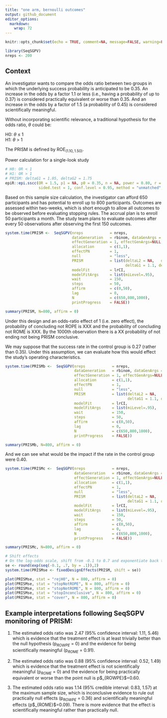 ```yaml
---
title: "one arm, bernoulli outcomes"
output: github_document
editor_options: 
  markdown: 
    wrap: 72
---
```


```r
knitr::opts_chunk$set(echo = TRUE, comment=NA, message=FALSE, warning=FALSE, fig.width = 8, fig.height = 8, fig.align='center', eval=TRUE)
```

```r
library(SeqSGPV)
nreps <- 200
```

## Context

An investigator wants to compare the odds ratio between two groups in
which the underlying success probability is anticipated to be 0.35. An
increase in the odds by a factor 1.1 or less (i.e., having a probability
of up to 0.37) is considered practically equivalent or worse than 0.35.
And an increase in the odds by a factor of 1.5 (a probability of 0.45)
is considered scientifically meaningful.

Without incorporating scientific relevance, a traditional hypothesis for
the odds ratio, $\theta$ could be:

H0: $\theta$ $\le$ 1\
H1: $\theta$ \> 1

The PRISM is defined by ROE$_{(1.10, 1.50)}$.

Power calculation for a single-look study

```r
# H0: OR < 1
# H1: OR > 1
# PRISM: deltaG1 = 1.05, deltaG2 = 1.75
epiR::epi.sscc(OR = 1.5, p1 = NA, p0 = 0.35, n = NA, power = 0.80, r = 1,
               sided.test = 1, conf.level = 0.95, method = "unmatched", fleiss = FALSE)
```

Based on this sample size calculation, the investigator can afford 650
participants and has potential to enroll up to 800 participants.
Outcomes are assessed within two-weeks, which is short enough to allow
all outcomes to be observed before evaluating stopping rules. The
accrual plan is to enroll 50 participants a month. The study team plans
to evaluate outcomes after every 50 observations after observing the
first 150 outcomes.

```r
system.time(PRISM <-  SeqSGPV(nreps            = nreps,
                              dataGeneration   = rbinom, dataGenArgs = list(n=650, size = 1, prob = 0.35),
                              effectGeneration = 1, effectGenArgs=NULL,  effectScale  = "oddsratio",
                              allocation       = c(1,1),
                              effectPN         = 1,
                              null             = "less",
                              PRISM            = list(deltaL2 = NA,   deltaL1 = NA, 
                                                      deltaG1 = 1.1, deltaG2 = 1.5),
                              modelFit         = lrCI,
                              modelFitArgs     = list(miLevel=.95),
                              wait             = 150,
                              steps            = 50,
                              affirm           = c(0,50),
                              lag              = 0,
                              N                = c(650,800,1000),
                              printProgress    = FALSE))
```

```r
summary(PRISM, N=800, affirm = 0)
```

Under this design and an odds-ratio effect of 1 (i.e. zero effect), the
probability of concluding not ROPE is XXX and the probability of
concluding not ROME is XXX. By the 1000th observation there is a XX
probability of not ending not being PRISM conclusive.

We may suppose that the success rate in the control group is 0.27
(rather than 0.35). Under this assumption, we can evaluate how this
would effect the study's operating characteristics.

```r
system.time(PRISMb <-  SeqSGPV(nreps            = nreps,
                               dataGeneration   = rbinom, dataGenArgs = list(n=650, size = 1, prob = 0.27),
                               effectGeneration = 1, effectGenArgs=NULL,  effectScale  = "oddsratio",
                               allocation       = c(1,1),
                               effectPN         = 1,
                               null             = "less",
                               PRISM            = list(deltaL2 = NA,   deltaL1 = NA, 
                                                       deltaG1 = 1.1, deltaG2 = 1.5),
                               modelFit         = lrCI,
                               modelFitArgs     = list(miLevel=.95),
                               wait             = 150,
                               steps            = 50,
                               affirm           = c(0,50),
                               lag              = 0,
                               N                = c(650,800,1000),
                               printProgress    = FALSE))
```

```r
summary(PRISMb, N=800, affirm = 0)
```

And we can see what would be the impact if the rate in the control group
were 0.40.

```r
system.time(PRISMc <-  SeqSGPV(nreps            = nreps,
                               dataGeneration   = rbinom, dataGenArgs = list(n=650, size = 1, prob = 0.40),
                               effectGeneration = 1, effectGenArgs=NULL,  effectScale  = "oddsratio",
                               allocation       = c(1,1),
                               effectPN         = 1,
                               null             = "less",
                               PRISM            = list(deltaL2 = NA,   deltaL1 = NA, 
                                                       deltaG1 = 1.1, deltaG2 = 1.5),
                               modelFit         = lrCI,
                               modelFitArgs     = list(miLevel=.95),
                               wait             = 150,
                               steps            = 50,
                               affirm           = c(0,50),
                               lag              = 0,
                               N                = c(650,800,1000),
                               printProgress    = FALSE))
```

```r
summary(PRISMc, N=800, affirm = 0)
```

```r
# Shift effects
# On the log-odds scale, shift from -0.1 to 0.7 and exponentiate back to odds ratio scale
se <- round(exp(seq(-0.1, .7, by = .1)),2)
system.time(PRISMse <- fixedDesignEffects(PRISM, shift = se))
```

```r
plot(PRISMse, stat = "rejH0", N = 800, affirm = 0)
plot(PRISMse, stat = "stopNotROPE", N = 800, affirm = 0)
plot(PRISMse, stat = "stopNotROME", N = 800, affirm = 0)
plot(PRISMse, stat = "stopInconclusive", N = 800, affirm = 0)
plot(PRISMse, stat = "cover", N = 800, affirm = 0)
```

## Example interpretations following SeqSGPV monitoring of PRISM:

1.  The estimated odds ratio was 2.47 (95% confidence interval: 1.11,
    5.46) which is evidence that the treatment effect is at least
    trivially better than the null hypothesis (p$_{ROWPE}$ = 0) and the
    evidence for being scientifically meaningful (p$_{ROME}$ = 0.91).

2.  The estimated odds ratio was 0.88 (95% confidence interval: 0.52,
    1.49) which is evidence that the treatment effect is not
    scientifically meaningful (p$_{ROME}$ = 0) and the evidence for
    being practically equivalent or worse than the point null is
    p\$\_{ROWPE}\$=0.60.

3.  The estimated odds ratio was 1.14 (95% credible interval: 0.83,
    1.57) at the maximum sample size, which is inconclusive evidence to
    rule out practically null effects (p$_{ROWPE}$ = 0.36) and
    scientifically meaningful effects (p\$\_{ROME}\$=0.09). There is
    more evidence that the effect is scientifically meaningful rather
    than practically null.

